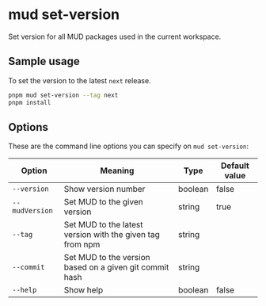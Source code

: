 # mud set-version

Set version for all MUD packages used in the current workspace.

## Sample usage

To set the version to the latest `next` release.

```sh copy
pnpm mud set-version --tag next
pnpm install
```

## Options

These are the command line options you can specify on `mud set-version`:

| Option         | Meaning                                                   | Type    | Default value |
| -------------- | --------------------------------------------------------- | ------- | ------------- |
| `--version`    | Show version number                                       | boolean | false         |
| `--mudVersion` | Set MUD to the given version                              | string  | true          |
| `--tag`        | Set MUD to the latest version with the given tag from npm | string  |               |
| `--commit`     | Set MUD to the version based on a given git commit hash   | string  |
| `--help`       | Show help                                                 | boolean | false         |
